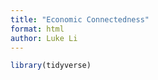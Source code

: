 ```yaml
---
title: "Economic Connectedness"
format: html
author: Luke Li
---
```


```r
library(tidyverse)
```
